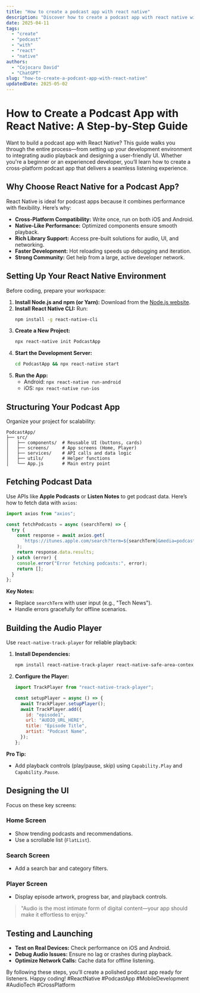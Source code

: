 ```yaml
---
title: "How to create a podcast app with react native"
description: "Discover how to create a podcast app with react native with this in-depth guide, providing actionable insights and practical tips to boost your knowledge and results."
date: 2025-04-11
tags:
  - "create"
  - "podcast"
  - "with"
  - "react"
  - "native"
authors:
  - "Cojocaru David"
  - "ChatGPT"
slug: "how-to-create-a-podcast-app-with-react-native"
updatedDate: 2025-05-02
---
```


# How to Create a Podcast App with React Native: A Step-by-Step Guide  

Want to build a podcast app with React Native? This guide walks you through the entire process—from setting up your development environment to integrating audio playback and designing a user-friendly UI. Whether you're a beginner or an experienced developer, you’ll learn how to create a cross-platform podcast app that delivers a seamless listening experience.  

## Why Choose React Native for a Podcast App?  

React Native is ideal for podcast apps because it combines performance with flexibility. Here’s why:  

- **Cross-Platform Compatibility:** Write once, run on both iOS and Android.  
- **Native-Like Performance:** Optimized components ensure smooth playback.  
- **Rich Library Support:** Access pre-built solutions for audio, UI, and networking.  
- **Faster Development:** Hot reloading speeds up debugging and iteration.  
- **Strong Community:** Get help from a large, active developer network.  

## Setting Up Your React Native Environment  

Before coding, prepare your workspace:  

1. **Install Node.js and npm (or Yarn):** Download from the [Node.js website](https://nodejs.org/).  
2. **Install React Native CLI:** Run:  
   ```bash  
   npm install -g react-native-cli  
   ```  
3. **Create a New Project:**  
   ```bash  
   npx react-native init PodcastApp  
   ```  
4. **Start the Development Server:**  
   ```bash  
   cd PodcastApp && npx react-native start  
   ```  
5. **Run the App:**  
   - Android: `npx react-native run-android`  
   - iOS: `npx react-native run-ios`  

## Structuring Your Podcast App  

Organize your project for scalability:  

```  
PodcastApp/  
├── src/  
│   ├── components/  # Reusable UI (buttons, cards)  
│   ├── screens/     # App screens (Home, Player)  
│   ├── services/    # API calls and data logic  
│   ├── utils/       # Helper functions  
│   └── App.js       # Main entry point  
```  

## Fetching Podcast Data  

Use APIs like **Apple Podcasts** or **Listen Notes** to get podcast data. Here’s how to fetch data with `axios`:  

```javascript  
import axios from "axios";  

const fetchPodcasts = async (searchTerm) => {  
  try {  
    const response = await axios.get(  
      `https://itunes.apple.com/search?term=${searchTerm}&media=podcast`  
    );  
    return response.data.results;  
  } catch (error) {  
    console.error("Error fetching podcasts:", error);  
    return [];  
  }  
};  
```  

**Key Notes:**  
- Replace `searchTerm` with user input (e.g., "Tech News").  
- Handle errors gracefully for offline scenarios.  

## Building the Audio Player  

Use `react-native-track-player` for reliable playback:  

1. **Install Dependencies:**  
   ```bash  
   npm install react-native-track-player react-native-safe-area-context  
   ```  

2. **Configure the Player:**  
   ```javascript  
   import TrackPlayer from "react-native-track-player";  

   const setupPlayer = async () => {  
     await TrackPlayer.setupPlayer();  
     await TrackPlayer.add({  
       id: "episode1",  
       url: "AUDIO_URL_HERE",  
       title: "Episode Title",  
       artist: "Podcast Name",  
     });  
   };  
   ```  

**Pro Tip:**  
- Add playback controls (play/pause, skip) using `Capability.Play` and `Capability.Pause`.  

## Designing the UI  

Focus on these key screens:  

### Home Screen  
- Show trending podcasts and recommendations.  
- Use a scrollable list (`FlatList`).  

### Search Screen  
- Add a search bar and category filters.  

### Player Screen  
- Display episode artwork, progress bar, and playback controls.  

> "Audio is the most intimate form of digital content—your app should make it effortless to enjoy."  

## Testing and Launching  

- **Test on Real Devices:** Check performance on iOS and Android.  
- **Debug Audio Issues:** Ensure no lag or crashes during playback.  
- **Optimize Network Calls:** Cache data for offline listening.  

By following these steps, you’ll create a polished podcast app ready for listeners. Happy coding! #ReactNative #PodcastApp #MobileDevelopment #AudioTech #CrossPlatform